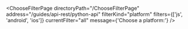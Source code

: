 

<ChooseFilterPage
  directoryPath="/ChooseFilterPage"
  address="/guides/api-rest/python-api"
  filterKind="platform"
  filters={['js', 'android', 'ios']}
  currentFilter="all"
  message={'Choose a platform:'}
/>
